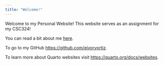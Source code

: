 ```yaml
---
title: "Welcome!"
---
```


Welcome to my Personal Website! This website serves as an assignment for my CSC324!

You can read a bit about me [here](about.html).

To go to my GitHub <https://github.com/eivoryortiz>.

To learn more about Quarto websites visit <https://quarto.org/docs/websites>.
